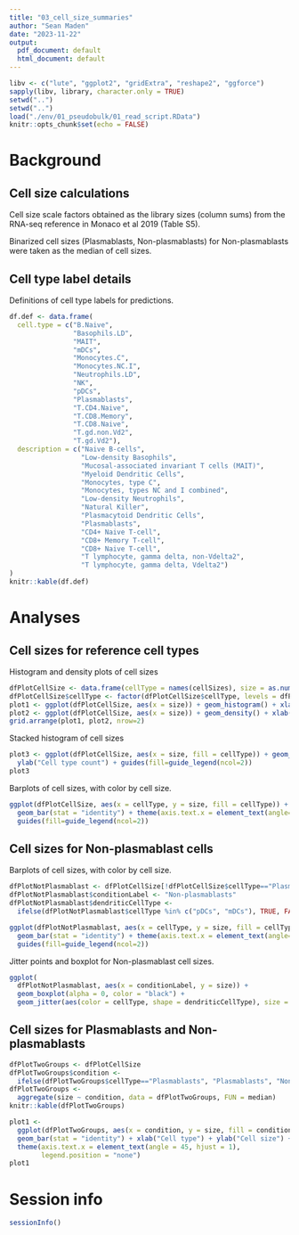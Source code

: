 ```yaml
---
title: "03_cell_size_summaries"
author: "Sean Maden"
date: "2023-11-22"
output:
  pdf_document: default
  html_document: default
---
```


```r
libv <- c("lute", "ggplot2", "gridExtra", "reshape2", "ggforce")
sapply(libv, library, character.only = TRUE)
setwd("..")
setwd("..")
load("./env/01_pseudobulk/01_read_script.RData")
knitr::opts_chunk$set(echo = FALSE)
```

# Background

## Cell size calculations

Cell size scale factors obtained as the library sizes (column sums) from the 
RNA-seq reference in Monaco et al 2019 (Table S5).

Binarized cell sizes (Plasmablasts, Non-plasmablasts) for Non-plasmablasts were 
taken as the median of cell sizes.

## Cell type label details

Definitions of cell type labels for predictions.

```r
df.def <- data.frame(
  cell.type = c("B.Naive",
                "Basophils.LD",
                "MAIT",
                "mDCs",
                "Monocytes.C",
                "Monocytes.NC.I",
                "Neutrophils.LD",
                "NK",
                "pDCs",
                "Plasmablasts",
                "T.CD4.Naive",
                "T.CD8.Memory",
                "T.CD8.Naive",
                "T.gd.non.Vd2",
                "T.gd.Vd2"),
  description = c("Naive B-cells",
                  "Low-density Basophils",
                  "Mucosal-associated invariant T cells (MAIT)",
                  "Myeloid Dendritic Cells",
                  "Monocytes, type C",
                  "Monocytes, types NC and I combined",
                  "Low-density Neutrophils",
                  "Natural Killer",
                  "Plasmacytoid Dendritic Cells",
                  "Plasmablasts",
                  "CD4+ Naive T-cell",
                  "CD8+ Memory T-cell",
                  "CD8+ Naive T-cell",
                  "T lymphocyte, gamma delta, non-Vdelta2",
                  "T lymphocyte, gamma delta, Vdelta2")
)
knitr::kable(df.def)
```

# Analyses

## Cell sizes for reference cell types

Histogram and density plots of cell sizes

```r
dfPlotCellSize <- data.frame(cellType = names(cellSizes), size = as.numeric(cellSizes))
dfPlotCellSize$cellType <- factor(dfPlotCellSize$cellType, levels = dfPlotCellSize$cellType[order(dfPlotCellSize$size)])
plot1 <- ggplot(dfPlotCellSize, aes(x = size)) + geom_histogram() + xlab("Cell size") + ylab("Cell type count")
plot2 <- ggplot(dfPlotCellSize, aes(x = size)) + geom_density() + xlab("Cell size") + ylab("Cell amount density")
grid.arrange(plot1, plot2, nrow=2)
```

Stacked histogram of cell sizes

```r
plot3 <- ggplot(dfPlotCellSize, aes(x = size, fill = cellType)) + geom_histogram() + xlab("Cell size") + 
  ylab("Cell type count") + guides(fill=guide_legend(ncol=2))
plot3
```

Barplots of cell sizes, with color by cell size.

```r
ggplot(dfPlotCellSize, aes(x = cellType, y = size, fill = cellType)) + 
  geom_bar(stat = "identity") + theme(axis.text.x = element_text(angle=45,hjust=1)) + 
  guides(fill=guide_legend(ncol=2))
```

## Cell sizes for Non-plasmablast cells

Barplots of cell sizes, with color by cell size.

```r
dfPlotNotPlasmablast <- dfPlotCellSize[!dfPlotCellSize$cellType=="Plasmablasts",]
dfPlotNotPlasmablast$conditionLabel <- "Non-plasmablasts"
dfPlotNotPlasmablast$dendriticCellType <- 
  ifelse(dfPlotNotPlasmablast$cellType %in% c("pDCs", "mDCs"), TRUE, FALSE)

ggplot(dfPlotNotPlasmablast, aes(x = cellType, y = size, fill = cellType)) + 
  geom_bar(stat = "identity") + theme(axis.text.x = element_text(angle=45,hjust=1)) + 
  guides(fill=guide_legend(ncol=2))
```

Jitter points and boxplot for Non-plasmablast cell sizes.

```r
ggplot(
  dfPlotNotPlasmablast, aes(x = conditionLabel, y = size)) + 
  geom_boxplot(alpha = 0, color = "black") + 
  geom_jitter(aes(color = cellType, shape = dendriticCellType), size = 4)
```

## Cell sizes for Plasmablasts and Non-plasmablasts

```r
dfPlotTwoGroups <- dfPlotCellSize
dfPlotTwoGroups$condition <- 
  ifelse(dfPlotTwoGroups$cellType=="Plasmablasts", "Plasmablasts", "Non-plasmablasts")
dfPlotTwoGroups <- 
  aggregate(size ~ condition, data = dfPlotTwoGroups, FUN = median)
knitr::kable(dfPlotTwoGroups)
```

```r
plot1 <- 
  ggplot(dfPlotTwoGroups, aes(x = condition, y = size, fill = condition)) + 
  geom_bar(stat = "identity") + xlab("Cell type") + ylab("Cell size") + 
  theme(axis.text.x = element_text(angle = 45, hjust = 1),
        legend.position = "none")
plot1
```
# Session info

```r
sessionInfo()
```